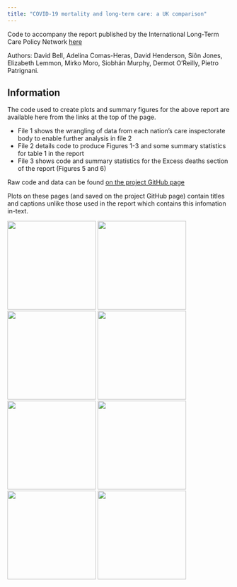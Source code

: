 ```yaml
---
title: "COVID-19 mortality and long-term care: a UK comparison"
---
```

    
Code to accompany the report published by the International Long-Term Care Policy Network [here](https://ltccovid.org/country-reports-on-covid-19-and-long-term-care/)

Authors: David Bell, Adelina Comas-Heras, David Henderson, Siôn Jones, Elizabeth Lemmon, Mirko Moro, Siobhán Murphy, Dermot O'Reilly, Pietro Patrignani. 

## Information

The code used to create plots and summary figures for the above report are available here from the links at the top of the page. 

* File 1 shows the wrangling of data from each nation's care inspectorate body to enable further analysis in file 2
* File 2 details code to produce Figures 1-3 and some summary statistics for table 1 in the report
* File 3 shows code and summary statistics for the Excess deaths section of the report (Figures 5 and 6)

Raw code and data can be found [on the project GitHub page](https://github.com/davidhen/ltc_covid_uk)

Plots on these pages (and saved on the project GitHub page) contain titles and captions unlike those used in the report which contains this infomation in-text.

![](assets/ilpn_logo_text_400x126.png){width=200px}
![](assets/stirling.png){width=200px}
![](assets/SCADR Logo_Primary_Full Colour_HI.png){width=200px}
![](assets/Edinburgh_Napier_Uni_Logo_Small_730_290_80.jpg){width=200px}
![](assets/University_of_Edinburgh-Logo.wine.png){width=200px}
![](assets/london-economics-logo.png){width=200px}
![](assets/qub_logo.jpg){width=200px}
![](assets/cropped-LSE-Logo_Master-File_RGB_Txt_Blk_e0112b.png){width=200px}
